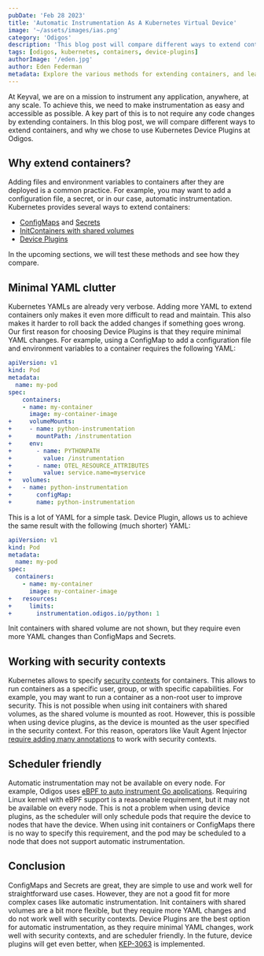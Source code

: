 ```yaml
---
pubDate: 'Feb 28 2023'
title: 'Automatic Instrumentation As A Kubernetes Virtual Device'
image: '~/assets/images/ias.png'
category: 'Odigos'
description: 'This blog post will compare different ways to extend containers, and why Odigos use Kubernetes Device Plugins to extend containers.'
tags: [odigos, kubernetes, containers, device-plugins]
authorImage: '/eden.jpg'
author: Eden Federman
metadata: Explore the various methods for extending containers, and learn why Odigos opts for Kubernetes Device Plugins to enhance container functionality.
---
```


At Keyval, we are on a mission to instrument any application, anywhere, at any scale. To achieve this, we need to make instrumentation as easy and accessible as possible. A key part of this is to not require any code changes by extending containers. In this blog post, we will compare different ways to extend containers, and why we chose to use Kubernetes Device Plugins at Odigos.

## Why extend containers?

Adding files and environment variables to containers after they are deployed is a common practice. For example, you may want to add a configuration file, a secret, or in our case, automatic instrumentation.
Kubernetes provides several ways to extend containers:

- [ConfigMaps](https://kubernetes.io/docs/concepts/configuration/configmap/) and [Secrets](https://kubernetes.io/docs/concepts/configuration/secret/)
- [InitContainers with shared volumes](https://kubernetes.io/docs/tasks/configure-pod-container/configure-pod-initialization/)
- [Device Plugins](https://kubernetes.io/docs/concepts/extend-kubernetes/compute-storage-net/device-plugins/)

In the upcoming sections, we will test these methods and see how they compare.

## Minimal YAML clutter

Kubernetes YAMLs are already very verbose. Adding more YAML to extend containers only makes it even more difficult to read and maintain. This also makes it harder to roll back the added changes if something goes wrong. Our first reason for choosing Device Plugins is that they require minimal YAML changes. For example, using a ConfigMap to add a configuration file and environment variables to a container requires the following YAML:

```yaml
apiVersion: v1
kind: Pod
metadata:
  name: my-pod
spec:
    containers:
    - name: my-container
      image: my-container-image
+     volumeMounts:
+     - name: python-instrumentation
+       mountPath: /instrumentation
+     env:
+       - name: PYTHONPATH
+         value: /instrumentation
+       - name: OTEL_RESOURCE_ATTRIBUTES
+         value: service.name=myservice
+   volumes:
+   - name: python-instrumentation
+       configMap:
+       name: python-instrumentation
```

This is a lot of YAML for a simple task. Device Plugin, allows us to achieve the same result with the following (much shorter) YAML:

```yaml
apiVersion: v1
kind: Pod
metadata:
  name: my-pod
spec:
  containers:
    - name: my-container
      image: my-container-image
+   resources:
+     limits:
+       instrumentation.odigos.io/python: 1
```

Init containers with shared volume are not shown, but they require even more YAML changes than ConfigMaps and Secrets.

## Working with security contexts

Kubernetes allows to specify [security contexts](https://kubernetes.io/docs/tasks/configure-pod-container/security-context/) for containers. This allows to run containers as a specific user, group, or with specific capabilities. For example, you may want to run a container as a non-root user to improve security. This is not possible when using init containers with shared volumes, as the shared volume is mounted as root. However, this is possible when using device plugins, as the device is mounted as the user specified in the security context. For this reason, operators like Vault Agent Injector [require adding many annotations](https://developer.hashicorp.com/vault/docs/platform/k8s/injector/annotations#vault-hashicorp-com-agent-run-as-user) to work with security contexts.

## Scheduler friendly

Automatic instrumentation may not be available on every node. For example, Odigos uses [eBPF to auto instrument Go applications](/effortless-tracing-for-go). Requiring Linux kernel with eBPF support is a reasonable requirement, but it may not be available on every node. This is not a problem when using device plugins, as the scheduler will only schedule pods that require the device to nodes that have the device. When using init containers or ConfigMaps there is no way to specify this requirement, and the pod may be scheduled to a node that does not support automatic instrumentation.

## Conclusion

ConfigMaps and Secrets are great, they are simple to use and work well for straightforward use cases. However, they are not a good fit for more complex cases like automatic instrumentation. Init containers with shared volumes are a bit more flexible, but they require more YAML changes and do not work well with security contexts. Device Plugins are the best option for automatic instrumentation, as they require minimal YAML changes, work well with security contexts, and are scheduler friendly.
In the future, device plugins will get even better, when [KEP-3063](https://github.com/kubernetes/enhancements/tree/master/keps/sig-node/3063-dynamic-resource-allocation) is implemented.
